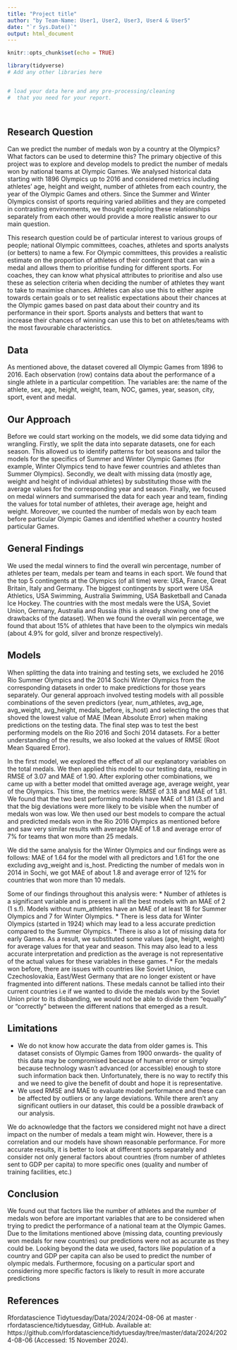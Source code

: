 ```yaml
---
title: "Project title"
author: "by Team-Name: User1, User2, User3, User4 & User5"
date: "`r Sys.Date()`"
output: html_document
---
```


```r
knitr::opts_chunk$set(echo = TRUE)
```


```r
library(tidyverse)
# Add any other libraries here



```


```r
# load your data here and any pre-processing/cleaning 
#  that you need for your report.




```


## Research Question

Can we predict the number of medals won by a country at the Olympics? What factors can be used to determine this?
The primary objective of this project was to explore and develop models to predict the number of medals won by national teams at Olympic Games. 
We analysed historical data starting with 1896 Olympics up to 2016 and considered metrics including athletes’ age, height and weight, number of athletes from each country, the year of the Olympic Games and others. Since the Summer and Winter Olympics consist of sports requiring varied abilities and they are competed in contrasting environments, we thought exploring these relationships separately from each other would provide a more realistic answer to our main question. 

This research question could be of particular interest to various groups of people; national Olympic committees, coaches, athletes and sports analysts (or betters) to name a few. For Olympic committees, this provides a realistic estimate on the proportion of athletes of their contingent that can win a medal and allows them to prioritise funding for different sports. For coaches, they can know what physical attributes to prioritise and also use these as selection criteria when deciding the number of athletes they want to take to maximise chances. Athletes can also use this to either aspire towards certain goals or to set realistic expectations about their chances at the Olympic games based on past data about their country and its performance in their sport. Sports analysts and betters that want to increase their chances of winning can use this to bet on athletes/teams with the most favourable characteristics.

 
## Data

As mentioned above, the dataset covered all Olympic Games from 1896 to 2016. Each observation (row) contains data about the performance of a single athlete in a particular competition. The variables are: the name of the athlete, sex, age, height, weight, team, NOC, games, year, season, city, sport, event and medal. 



## Our Approach

Before we could start working on the models, we did some data tidying and wrangling. Firstly, we split the data into separate datasets, one for each season. This allowed us to identify patterns for bot seasons and tailor the models for the specifics of Summer and Winter Olympic Games (for example, Winter Olympics tend to have fewer countries and athletes than Summer Olympics). Secondly, we dealt with missing data (mostly age, weight and height of individual athletes) by substituting those with the  average values for the corresponding year and season. Finally, we focused on medal winners and summarised the data for each year and team, finding the values for total number of athletes, their average age, height and weight. Moreover, we counted the number of medals won by each team before particular Olympic Games and identified whether a country hosted particular Games. 


## General Findings

We used the medal winners to find the overall win percentage, number of athletes per team, medals per team and teams in each sport. We found that the top 5 contingents at the Olympics (of all time) were: USA, France, Great Britain, Italy and Germany. The biggest contingents by sport were USA Athletics, USA Swimming, Australia Swimming, USA Basketball and Canada Ice Hockey. The countries with the most medals were the USA, Soviet Union, Germany, Australia and Russia (this is already showing one of the drawbacks of the dataset). When we found the overall win percentage, we found that about 15% of athletes that have been to the olympics win medals (about 4.9% for gold, silver and bronze respectively).


## Models

When splitting the data into training and testing sets, we excluded he 2016 Rio Summer Olympics and the 2014 Sochi Winter Olympics from the corresponding datasets in order to make predictions for those years separately. Our general approach involved testing models with all possible combinations of the seven predictors (year, num_athletes, avg_age, avg_weight, avg_height, medals_before, is_host) and selecting the ones that shoved the lowest value of MAE (Mean Absolute Error) when making predictions on the testing data. The final step was to test the best performing models on the Rio 2016 and Sochi 2014 datasets. For a better understanding of the results, we also looked at the values of RMSE (Root Mean Squared Error). 

In the first model, we explored the effect of all our explanatory variables on the total medals. We then applied this model to our testing data, resulting in RMSE of 3.07 and MAE of 1.90. After exploring other combinations, we came up with a better model that omitted average age, average weight, year of the Olympics. This time, the metrics were: RMSE of 3.18 and MAE of 1.81.  We found that the two best performing models  have MAE of 1.81 (3.sf) and that the big deviations were more likely to be visible when the number of medals won was low. We then used our best models to compare the actual and predicted medals won in the Rio 2016 Olympics as mentioned before and saw very similar results with average MAE of 1.8 and average error of 7% for teams that won more than 25 medals.

We did the same analysis for the Winter Olympics and our findings were as follows: MAE of 1.64 for the model with all predictors and 1.61 for the one excluding avg_weight and is_host. Predicting the number of medals won in 2014 in Sochi, we got MAE of about 1.8 and average error of 12% for countries that won more than 10 medals. 

Some of our findings throughout this analysis were:
*	Number of athletes is a significant variable and is present in all the best models with an MAE of 2 (1 s.f). Models without num_athletes have an MAE of at least 18 for Summer Olympics and 7 for Winter Olympics.
*	There is less data for Winter Olympics (started in 1924) which may lead to a less accurate prediction compared to the Summer Olympics.
*	There is also a lot of missing data for early Games. As a result, we substituted some values (age, height, weight) for average values for that year and season. This may also lead to a less accurate interpretation and prediction as the average is not representative of the actual values for these variables in these games.
*	For the medals won before, there are issues with countries like Soviet Union, Czechoslovakia, East/West Germany that are no longer existent or have fragmented into different nations. These medals cannot be tallied into their current countries i.e if we wanted to divide the medals won by the Soviet Union prior to its disbanding, we would not be able to divide them “equally” or “correctly” between the different nations that emerged as a result.


## Limitations 

*	We do not know how accurate the data from older games is. This dataset consists of Olympic Games from 1900 onwards- the quality of this data may be compromised because of human error or simply because technology wasn’t advanced (or accessible) enough to store such information back then. Unfortunately, there is no way to rectify this and we need to give the benefit of doubt and hope it is representative.
*	We used RMSE and MAE to evaluate model performance and these can be affected by outliers or any large deviations. While there aren’t any significant outliers in our dataset, this could be a possible drawback of our analysis.

We do acknowledge that the factors we considered might not have a direct impact on the number of medals a team might win. However, there is a correlation and our models have shown reasonable performance. For more accurate results, it is better to look at different sports separately and consider not only general factors about countries (from number of athletes sent to GDP per capita) to more specific ones (quality and number of training facilities, etc.)
 


## Conclusion 

We found out that factors like the number of athletes and the number of medals won before are important variables that are to be considered when trying to predict the performance of a national team at the Olympic Games. Due to the limitations mentioned above (missing data, counting previously won medals for new countries) our predictions were not as accurate as they could be. Looking beyond the data we used, factors like population of a country and GDP per capita can also be used to predict the number of olympic medals. Furthermore, focusing on a particular sport and considering more specific factors is likely to result in more accurate predictions

## References

Rfordatascience  Tidytuesday/Data/2024/2024-08-06 at master · rfordatascience/tidytuesday, GitHub. Available at: https://github.com/rfordatascience/tidytuesday/tree/master/data/2024/2024-08-06 (Accessed: 15 November 2024). 
